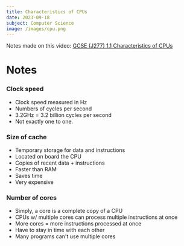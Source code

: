 ```yaml
---
title: Characteristics of CPUs
date: 2023-09-18
subject: Computer Science
image: /images/cpu.png
---
```


Notes made on this video: [GCSE (J277) 1.1 Characteristics of CPUs](https://student.craigndave.org/videos/ocr-gcse-j277-slr-1-1-the-common-characteristics-of-cpus)

# Notes
### Clock speed
- Clock speed measured in Hz
- Numbers of cycles per second
- 3.2GHz = 3.2 billion cycles per second
- Not exactly one to one.

### Size of cache
- Temporary storage for data and instructions
- Located on board the CPU
- Copies of recent data + instructions
- Faster than RAM
- Saves time
- Very expensive

### Number of cores
- Simply, a core is a complete copy of a CPU
- CPUs w/ multiple cores can process multiple instructions at once
- More cores = more instructions processed at once
- Have to stay in time with each other
- Many programs can't use multiple cores

